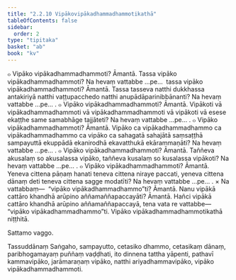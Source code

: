 ```yaml
---
title: "2.2.10 Vipākovipākadhammadhammotikathā"
tableOfContents: false
sidebar:
  order: 2
type: "tipitaka"
basket: "ab"
book: "kv"
---
```



<DynamicBreadcrumb />

<Division number="501" book="kv" bookNo="32" page="267">

<Paragraph number="1710" book="kv">
๐ Vipāko vipākadhammadhammoti? Āmantā. Tassa vipāko vipākadhammadhammoti? Na hevaṃ vattabbe …pe…  tassa vipāko vipākadhammadhammoti? Āmantā. Tassa tasseva natthi dukkhassa antakiriyā natthi vaṭṭupacchedo natthi anupādāparinibbānanti? Na hevaṃ vattabbe …pe… .
</Paragraph>

<Paragraph number="1711" book="kv">
๐ Vipāko vipākadhammadhammoti? Āmantā. Vipākoti vā vipākadhammadhammoti vā vipākadhammadhammoti vā vipākoti vā esese ekaṭṭhe same samabhāge tajjāteti? Na hevaṃ vattabbe …pe… .
</Paragraph>

<Paragraph number="1712" book="kv">
๐ Vipāko vipākadhammadhammoti? Āmantā. Vipāko ca vipākadhammadhammo ca vipākadhammadhammo ca vipāko ca sahagatā sahajātā saṃsaṭṭhā sampayuttā ekuppādā ekanirodhā ekavatthukā ekārammaṇāti? Na hevaṃ vattabbe …pe… .
</Paragraph>

<Paragraph number="1713" book="kv">
๐ Vipāko vipākadhammadhammoti? Āmantā. Taññeva akusalaṃ so akusalassa vipāko, taññeva kusalaṃ so kusalassa vipākoti? Na hevaṃ vattabbe …pe… .
</Paragraph>

<Paragraph number="1714" book="kv">
๐ Vipāko vipākadhammadhammoti? Āmantā. Yeneva cittena pāṇaṃ hanati teneva cittena niraye paccati, yeneva cittena dānaṃ deti teneva cittena sagge modatīti? Na hevaṃ vattabbe …pe… .
</Paragraph>

</Division>
<Division number="502" book="kv" bookNo="32" page="268">

<Paragraph number="1715" book="kv">
× Na vattabbaṃ—  “vipāko vipākadhammadhammo”ti? Āmantā. Nanu vipākā cattāro khandhā arūpino aññamaññapaccayāti? Āmantā. Hañci vipākā cattāro khandhā arūpino aññamaññapaccayā, tena vata re vattabbe—  “vipāko vipākadhammadhammo”ti.

</Paragraph>
</Division>

<Paragraph number="1716" type="center" book="kv">
Vipāko vipākadhammadhammotikathā niṭṭhitā.

  
Sattamo vaggo.



</Paragraph>

<Paragraph number="1717" type="center" book="kv">
Tassuddānaṃ


</Paragraph>

<Paragraph number="1718" book="kv">
Saṅgaho, sampayutto, cetasiko dhammo, cetasikaṃ dānaṃ, paribhogamayaṃ puññaṃ vaḍḍhati, ito dinnena tattha yāpenti, pathavī kammavipāko, jarāmaraṇaṃ vipāko, natthi ariyadhammavipāko, vipāko vipākadhammadhammoti.
</Paragraph>